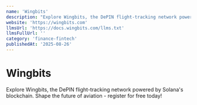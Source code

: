 ```yaml
---
name: 'Wingbits'
description: "Explore Wingbits, the DePIN flight-tracking network powered by Solana''s blockchain. Shape the future of aviation - register for free today!"
website: 'https://wingbits.com'
llmsUrl: 'https://docs.wingbits.com/llms.txt'
llmsFullUrl: ''
category: 'finance-fintech'
publishedAt: '2025-08-26'
---
```


# Wingbits

Explore Wingbits, the DePIN flight-tracking network powered by Solana's blockchain. Shape the future of aviation - register for free today!
